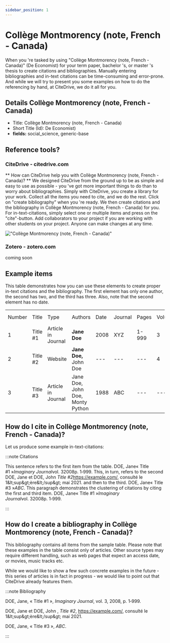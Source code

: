 ```yaml
---
sidebar_position: 1
---
```


# Collège Montmorency (note, French - Canada)

When you 're tasked by using "Collège Montmorency (note, French - Canada)" (De Economist) for your term paper, bachelor 's, or master 's thesis to create citations and bibliographies.
Manually entering bibliographies and in-text citations can be time-consuming and error-prone. And while we will try to present you some examples on how to do the referencing by hand, at CiteDrive, we do it all for you.

## Details  Collège Montmorency (note, French - Canada)
* Title: Collège Montmorency (note, French - Canada)
* Short Title (Id): De Economist)
* **fields:** social_science, generic-base

## Reference tools?
### CiteDrive - citedrive.com
** How can CiteDrive help you with Collège Montmorency (note, French - Canada)? **
We designed CiteDrive from the ground up to be as simple and easy to use as possible - you 've got more important things to do than to worry about bibliographies. Simply with CiteDrive, you create a library for your work. Collect all the items you need to cite, and we do the rest. Click on "create bibliography" when you 're ready. We then create citations and the bibliography in Collège Montmorency (note, French - Canada) for you. For in-text-citations, simply select one or multiple items and press on the "cite"-button. Add collaborators to your project if you are working with other students on your project. Anyone can make changes at any time.


!["Collège Montmorency (note, French - Canada)"](images/college-montmorency-note-french--canada.svg "Choose Collège Montmorency (note, French - Canada) in the CiteDrive App")

### Zotero - zotero.com

coming soon

## Example items

This table demonstrates how you can use these elements to create proper in-text citations and the bibliography. The first element has only one author, the second has two, and the third has three. Also, note that the second element has no date.


<table>
  <tr>
   <td>Number
   </td>
   <td>Title
   </td>
   <td>Type
   </td>
   <td>Authors
   </td>
   <td>Date
   </td>
   <td>Journal
   </td>
   <td>Pages
   </td>
   <td>Volume
   </td>
   <td>Issue
   </td>
   <td>Access Date
   </td>
  </tr>
  <tr>
   <td>1
   </td>
   <td>Title #1
   </td>
   <td>Article in Journal
   </td>
   <td><strong>Jane Doe</strong>
   </td>
   <td>2008
   </td>
   <td>XYZ
   </td>
   <td>1-999
   </td>
   <td>3
   </td>
   <td>2
   </td>
   <td>--
   </td>
  </tr>
  <tr>
   <td>
2
   </td>
   <td>Title #2
   </td>
   <td>Website
   </td>
   <td><strong>Jane Doe, </strong>John Doe
   </td>
   <td>---
   </td>
   <td>---
   </td>
   <td>---
   </td>
   <td>4
   </td>
   <td>---
   </td>
   <td>2020-05-01
   </td>
  </tr>
  <tr>
   <td>3
   </td>
   <td>Title #3
   </td>
   <td>Article in Journal
   </td>
   <td>Jane Doe, John Doe, Monty Python
   </td>
   <td>1988
   </td>
   <td>ABC
   </td>
   <td>---
   </td>
   <td>---
   </td>
   <td>16
   </td>
   <td>---
   </td>
  </tr>
</table>



## How do I cite in  Collège Montmorency (note, French - Canada)?

Let us produce some example in-text-citations:

:::note Citations


This sentence refers to the first item from the table. DOE, Jane« Title #1 »<i>Imaginary Journal</i>vol. 32008p. 1‑999. This, in turn, refers to the second DOE, Jane et DOE, John <i>Title #2</i>https://example.com/, consulté le 1&amp;lt;sup&amp;gt;ère&amp;lt;/sup&amp;gt; mai 2021.
and then to the third.  DOE, Jane« Title #3 »<i>ABC</i>.
This paragraph demonstrates the clustering of citations by citing the first and third item. DOE, Jane« Title #1 »<i>Imaginary Journal</i>vol. 32008p. 1‑999.

:::

## How do I create a bibliography in Collège Montmorency (note, French - Canada)?

This bibliography contains all items from the sample table. Please note that these examples in the table consist only of articles. Other source types may require different handling, such as web pages that expect an access date, or movies, music tracks etc.

While we would like to show a few such concrete examples in the future - this series of articles is in fact in progress - we would like to point out that CiteDrive already features them.

:::note Bibliography

DOE, Jane, « Title #1 », <i>Imaginary Journal</i>, vol. 3, 2008, p. 1‑999.

DOE, Jane et DOE, John , <i>Title #2</i>, https://example.com/, consulté le 1&amp;lt;sup&amp;gt;ère&amp;lt;/sup&amp;gt; mai 2021.

DOE, Jane, « Title #3 », <i>ABC</i>.



:::


        